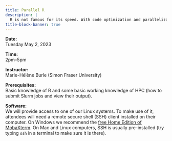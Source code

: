 ```yaml
---
title: Parallel R
description: |
  R is not famous for its speed. With code optimization and parallelization, it can however be used for heavy computations. This course will introduce you to working with R from the command line on the Alliance clusters with a focus on performance. We will discuss code profiling and benchmarking, various parallelization techniques, as well as using C++ from inside R to speed up calculations.
title-block-banner: true
---
```


:::{.topdef}

**Date:** \
Tuesday May 2, 2023

**Time:** \
2pm–5pm

**Instructor:** \
Marie-Hélène Burle (Simon Fraser University)

**Prerequisites:** \
Basic knowledge of R and some basic working knowledge of HPC (how to submit Slurm jobs and view their output).

**Software:** \
We will provide access to one of our Linux systems. To make use of it, attendees will need a remote secure shell (SSH) client installed on their computer. On Windows we recommend the [free Home Edition of MobaXterm](https://mobaxterm.mobatek.net/download.html). On Mac and Linux computers, SSH is usually pre-installed (try typing `ssh` in a terminal to make sure it is there).

:::

<!-- <br> -->
<!-- [[Start course ➤](run_r_hpc.qmd)]{.topinline} -->
